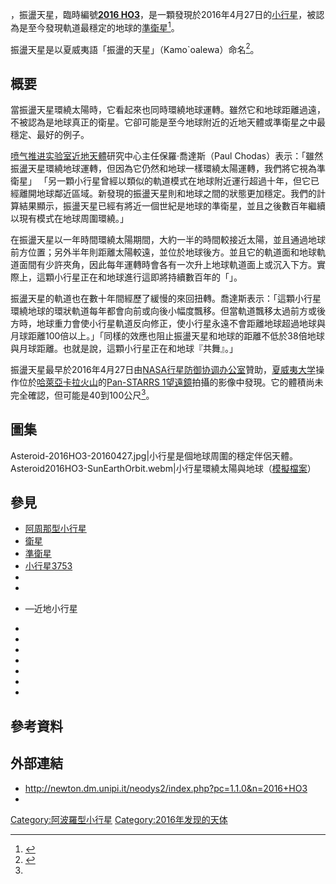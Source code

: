 {{DISPLAYTITLE:469219 振盪天星}}
{{Infobox planet
 | minorplanet=yes
 | background=#FFFFC0
 | name=469219 振盪天星
 | image=[[File:Celestia_2016_HO3_orbit.PNG|270px]]
 | caption=振盪天星軌道模擬
 | discoverer=
 | discovered=2016年4月27日
 | alt_names={{mp|2016 HO|3}}
 | mp_category=[[阿波羅型小行星|阿波羅型小行星]]
 | orbit_ref=<ref name=jpldata>{{cite web |title =JPL Small-Body Database Browser: 2016 HO3 |url =http://ssd.jpl.nasa.gov/sbdb.cgi?sstr=2016+HO3&orb=1 |accessdate =16 June 2016 |archive-date =2019-09-12 |archive-url =https://web.archive.org/web/20190912072435/https://ssd.jpl.nasa.gov/sbdb.cgi?sstr=2016+HO3&orb=1 |dead-url =no }}</ref>
 | semimajor={{Convert|1.001229934908869|AU|Gm|abbr=on}}
 | perihelion={{Convert|0.8969589365950191|AU|Gm|abbr=on}}
 | aphelion={{Convert|1.105500933222719|AU|Gm|abbr=on|lk=on}}
 | eccentricity=0.1041429093141734
 | period=1.00 [[儒略年|yr]] (365.9309688008125 [[儒略年|d]])
 | inclination=7.771395618758937°
 | dimensions={{convert|40 - 100|m|ft|abbr=on}}
 | epoch=2016年7月31日 ([[儒略日|JD]] 2457600.5) 
 | asc_node=66.5132579804841°
 | arg_peri=307.2276516410577°
 | mean_anomaly=297.532105911676°
 | mean_motion={{Deg2DMS|0.9837921102435007|sup=ms}} /day
 | abs_magnitude=24.183
 | observation_arc=4468 日 (12.23 年)  
 | uncertainty=
 | moid={{Convert|0.0345404|AU|Gm|abbr=on}}
 | jupiter_moid={{Convert|4.06316|AU|Gm|abbr=on}}
}}

'''{{mp|461219|}}'''，振盪天星，臨時編號'''[[天文學臨時編號#小行星|2016 HO3]]'''，是一顆發現於2016年4月27日的[[小行星|小行星]]，被認為是至今發現軌道最穩定的地球的[[準衛星|準衛星]]<ref name="NASA-20160615">{{cite web |last1=Agle |first1=DC |last2=Brown |first2=Dwayne |last3=Cantillo |first3=Laurie |title=Small Asteroid Is Earth's Constant Companion |url=http://www.jpl.nasa.gov/news/news.php?feature=6537 |date=15 June 2016 |work=[[NASA|NASA]] |accessdate=15 June 2016 |archive-date=2016-09-30 |archive-url=https://web.archive.org/web/20160930065917/http://www.jpl.nasa.gov/news/news.php?feature=6537 |dead-url=no }}</ref>。

振盪天星是以夏威夷語「振盪的天星」（Kamo`oalewa）命名<ref name=bbc2021>{{cite news |url=https://www.bbc.com/zhongwen/simp/science-59331905 |title=太空探索 — 振荡天星：地球共轨小行星的神秘身世 |publisher=BBC |date=2021-11-21 |accessdate=2021-11-23 |archive-date=2022-03-22 |archive-url=https://web.archive.org/web/20220322002305/https://www.bbc.com/zhongwen/simp/science-59331905 |dead-url=no }}</ref>。

==概要==
當振盪天星環繞太陽時，它看起來也同時環繞地球運轉。雖然它和地球距離過遠，不被認為是地球真正的衛星。它卻可能是至今地球附近的近地天體或準衛星之中最穩定、最好的例子。

[[喷气推进实验室|喷气推进实验室]][[近地天體|近地天體]]研究中心主任保羅·喬達斯（Paul Chodas）表示：「雖然振盪天星環繞地球運轉，但因為它仍然和地球一樣環繞太陽運轉，我們將它視為準衛星」 「另一顆小行星{{mpl|2003 YN|107}}曾經以類似的軌道模式在地球附近運行超過十年，但它已經離開地球鄰近區域。新發現的振盪天星則和地球之間的狀態更加穩定。我們的計算結果顯示，振盪天星已經有將近一個世紀是地球的準衛星，並且之後數百年繼續以現有模式在地球周圍環繞。」

在振盪天星以一年時間環繞太陽期間，大約一半的時間較接近太陽，並且通過地球前方位置；另外半年則距離太陽較遠，並位於地球後方。並且它的軌道面和地球軌道面間有少許夾角，因此每年運轉時會各有一次升上地球軌道面上或沉入下方。實際上，這顆小行星正在和地球進行這即將持續數百年的「{{link-en|蛙跳遊戲|Leapfrog}}」。

振盪天星的軌道也在數十年間經歷了緩慢的來回扭轉。喬達斯表示：「這顆小行星環繞地球的環狀軌道每年都會向前或向後小幅度飄移。但當軌道飄移太過前方或後方時，地球重力會使小行星軌道反向修正，使小行星永遠不會距離地球超過地球與月球距離100倍以上。」「同樣的效應也阻止振盪天星和地球的距離不低於38倍地球與月球距離。也就是說，這顆小行星正在和地球『共舞』。」

振盪天星最早於2016年4月27日由[[NASA|NASA]][[行星防御协调办公室|行星防御协调办公室]]贊助，[[夏威夷大学|夏威夷大学]]操作位於[[哈萊亞卡拉火山|哈萊亞卡拉火山]]的[[泛星計畫|Pan-STARRS 1望遠鏡]]拍攝的影像中發現。它的體積尚未完全確認，但可能是40到100公尺<ref name="NASA-20160615" />。

==圖集==
<gallery align=center>
Asteroid-2016HO3-20160427.jpg|小行星{{mp|2016 HO|3}}是個地球周圍的穩定伴侶天體。
Asteroid2016HO3-SunEarthOrbit.webm|小行星{{mp|2016 HO|3}}環繞太陽與地球（[[:File:Asteroid2016HO3-SunEarthOrbit.webm|模擬檔案]]）
</gallery>

==參見==
{{div col|2}}
* [[阿周那型小行星|阿周那型小行星]]
* [[衛星|衛星]]
* [[準衛星|準衛星]]
* [[小行星3753|小行星3753]]
* {{link-en|6Q0B44E|6Q0B44E}}
* {{mpl|2001 GO|2}}
* {{mpl|2002 AA|29}}—近地小行星
* {{mpl|2003 YN|107}}
* {{mpl|2006 JY|26}}
* {{mpl|2006 RH|120}}
* {{mpl|2009 SH|2}}
* {{mpl|2010 SO|16}}
* {{mpl|2012 FC|71}}
* {{mpl|2013 BS|45}}
{{div col end}}

==參考資料==
{{NASA}}
{{Reflist|30em}}

==外部連結==
{{portal bar|天文|太陽系}}
* http://newton.dm.unipi.it/neodys2/index.php?pc=1.1.0&n=2016+HO3{{Wayback|url=http://newton.dm.unipi.it/neodys2/index.php?pc=1.1.0&n=2016+HO3 |date=20160617131924 }}
* {{JPL small body}}

{{小天體}}
{{2016 in space}}

{{DEFAULTSORT:2016 H003O}}
[[Category:阿波羅型小行星|Category:阿波羅型小行星]]
[[Category:2016年发现的天体|Category:2016年发现的天体]]